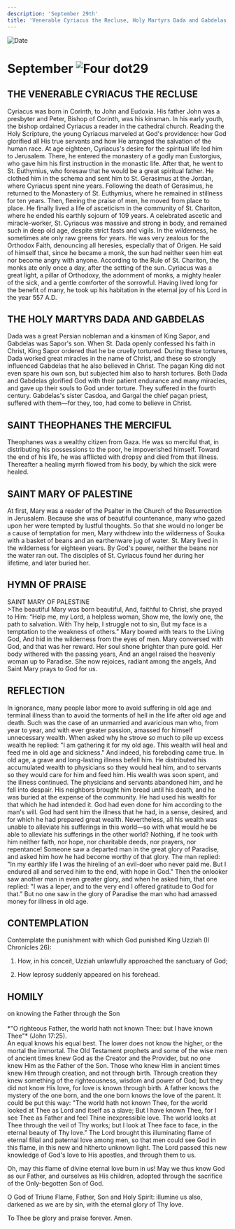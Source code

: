 ```yaml
---
description: 'September 29th'
title: 'Venerable Cyriacus the Recluse, Holy Martyrs Dada and Gabdelas, St. Theophanes the Merciful, St. Mary of Palestine'
---
```


<CustomPaginator />
<RunningHead />

<Image src="/title-imprint.png" height={68} width={50} alt="Date" className="title-imprint"/>

# <div id="date">September <Image className="four-dot" src="/four-dot.png" height={15} width={15} alt="Four dot" />29</div>

## THE VENERABLE CYRIACUS THE RECLUSE

Cyriacus was born in Corinth, to John and Eudoxia. His father John was a presbyter and Peter, Bishop of Corinth, was his kinsman. In his early youth, the bishop ordained Cyriacus a reader in the cathedral church. Reading the Holy Scripture, the young Cyriacus marveled at God's providence: how God glorified all His true servants and how He arranged the salvation of the human race. At age eighteen, Cyriacus's desire for the spiritual life led him to Jerusalem. There, he entered the monastery of a godly man Eustorgius, who gave him his first instruction in the monastic life. After that, he went to St. Euthymius, who foresaw that he would be a great spiritual father. He clothed him in the schema and sent him to St. Gerasimus at the Jordan, where Cyriacus spent nine years. Following the death of Gerasimus, he returned to the Monastery of St. Euthymius, where he remained in stillness for ten years. Then, fleeing the praise of men, he moved from place to place. He finally lived a life of asceticism in the community of St. Chariton, where he ended his earthly sojourn of 109 years. A celebrated ascetic and miracle-worker, St. Cyriacus was massive and strong in body, and remained such in deep old age, despite strict fasts and vigils. In the wilderness, he sometimes ate only raw greens for years. He was very zealous for the Orthodox Faith, denouncing all heresies, especially that of Origen. He said of himself that, since he became a monk, the sun had neither seen him eat nor become angry with anyone. According to the Rule of St. Chariton, the monks ate only once a day, after the setting of the sun. Cyriacus was a great light, a pillar of Orthodoxy, the adornment of monks, a mighty healer of the sick, and a gentle comforter of the sorrowful. Having lived long for the benefit of many, he took up his habitation in the eternal joy of his Lord in the year 557 A.D.

## THE HOLY MARTYRS DADA AND GABDELAS

Dada was a great Persian nobleman and a kinsman of King Sapor, and Gabdelas was Sapor's son. When St. Dada openly confessed his faith in Christ, King Sapor ordered that he be cruelly tortured. During these tortures, Dada worked great miracles in the name of Christ, and these so strongly influenced Gabdelas that he also believed in Christ. The pagan King did not even spare his own son, but subjected him also to harsh tortures. Both Dada and Gabdelas glorified God with their patient endurance and many miracles, and gave up their souls to God under torture. They suffered in the fourth century. Gabdelas's sister Casdoa, and Gargal the chief pagan priest, suffered with them—for they, too, had come to believe in Christ.

## SAINT THEOPHANES THE MERCIFUL

Theophanes was a wealthy citizen from Gaza. He was so merciful that, in distributing his possessions to the poor, he impoverished himself. Toward the end of his life, he was afflicted with dropsy and died from that illness. Thereafter a healing myrrh flowed from his body, by which the sick were healed. 

## SAINT MARY OF PALESTINE

At first, Mary was a reader of the Psalter in the Church of the Resurrection in Jerusalem. Because she was of beautiful countenance, many who gazed upon her were tempted by lustful thoughts. So that she would no longer be a cause of temptation for men, Mary withdrew into the wilderness of Souka with a basket of beans and an earthenware jug of water. St. Mary lived in the wilderness for eighteen years. By God's power, neither the beans nor the water ran out. The disciples of St. Cyriacus found her during her lifetime, and later buried her.


## HYMN OF PRAISE
<div style={{textAlign:'center', color:'crimson', fontWeight:'bold'}}>
SAINT MARY OF PALESTINE
</div>
>The beautiful Mary was born beautiful,  
And, faithful to Christ, she prayed to Him:  
“Help me, my Lord, a helpless woman,  
Show me, the lowly one, the path to salvation.  
With Thy help, I struggle not to sin,  
But my face is a temptation to the weakness of others."  
Mary bowed with tears to the Living God,  
And hid in the wilderness from the eyes of men.  
Mary conversed with God, and that was her reward.  
Her soul shone brighter than pure gold.  
Her body withered with the passing years,  
And an angel raised the heavenly woman up to Paradise.  
She now rejoices, radiant among the angels,  
And Saint Mary prays to God for us.  


## REFLECTION

In ignorance, many people labor more to avoid suffering in old age and terminal illness than to avoid the torments of hell in the life after old age and death. Such was the case of an unmarried and avaricious man who, from year to year, and with ever greater passion, amassed for himself unnecessary wealth. When asked why he strove so much to pile up excess wealth he replied: "I am gathering it for my old age. This wealth will heal and feed me in old age and sickness." And indeed, his foreboding came true. In old age, a grave and long-lasting illness befell him. He distributed his accumulated wealth to physicians so they would heal him, and to servants so they would care for him and feed him. His wealth was soon spent, and the illness continued. The physicians and servants abandoned him, and he fell into despair. His neighbors brought him bread until his death, and he was buried at the expense of the community. He had used his wealth for that which he had intended it. God had even done for him according to the man's will. God had sent him the illness that he had, in a sense, desired, and for which he had prepared great wealth. Nevertheless, all his wealth was unable to alleviate his sufferings in this world—so with what would he be able to alleviate his sufferings in the other world? Nothing, if he took with him neither faith, nor hope, nor charitable deeds, nor prayers, nor repentance! Someone saw a departed man in the great glory of Paradise, and asked him how he had become worthy of that glory. The man replied: "In my earthly life I was the hireling of an evil-doer who never paid me. But I endured all and served him to the end, with hope in God." Then the onlooker saw another man in even greater glory, and when he asked him, that one replied: "I was a leper, and to the very end I offered gratitude to God for that." But no one saw in the glory of Paradise the man who had amassed money for illness in old age.


## CONTEMPLATION

Contemplate the punishment with which God punished King Uzziah (II Chronicles 26):

1. How, in his conceit, Uzziah unlawfully approached the sanctuary of God;

2. How leprosy suddenly appeared on his forehead.


## HOMILY
<div style={{textAlign:'center', color:'crimson', fontWeight:'bold'}}>
on knowing the Father through the Son
</div>
<br />
<div style={{textAlign:'right'}}>
*"O righteous Father, the world hath not known Thee: but I have known Thee"* (John 17:25).
</div>
An equal knows his equal best. The lower does not know the higher, or the mortal the immortal. The Old Testament prophets and some of the wise men of ancient times knew God as the Creator and the Provider, but no one knew Him as the Father of the Son. Those who knew Him in ancient times knew Him through creation, and not through birth. Through creation they knew something of the righteousness, wisdom and power of God; but they did not know His love, for love is known through birth. A father knows the mystery of the one born, and the one born knows the love of the parent. It could be put this way: "The world hath not known Thee, for the world looked at Thee as Lord and itself as a slave; But I have known Thee, for I see Thee as Father and feel Thine inexpressible love. The world looks at Thee through the veil of Thy works; but I look at Thee face to face, in the eternal beauty of Thy love." The Lord brought this illuminating flame of eternal filial and paternal love among men, so that men could see God in this flame, in this new and hitherto unknown light. The Lord passed this new knowledge of God's love to His apostles, and through them to us.

Oh, may this flame of divine eternal love burn in us! May we thus know God as our Father, and ourselves as His children, adopted through the sacrifice of the Only-begotten Son of God.

O God of Triune Flame, Father, Son and Holy Spirit: illumine us also, darkened as we are by sin, with the eternal glory of Thy love.

To Thee be glory and praise forever. Amen.